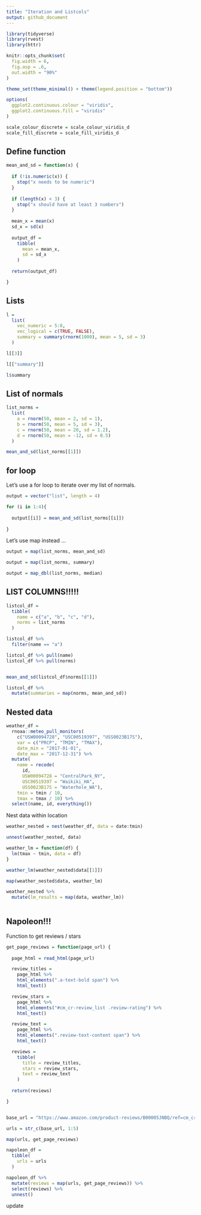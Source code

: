 ```yaml
---
title: "Iteration and Listcols"
output: github_document
---
```


```r
library(tidyverse)
library(rvest)
library(httr)

knitr::opts_chunk$set(
  fig.width = 6,
  fig.asp = .6,
  out.width = "90%"
)

theme_set(theme_minimal() + theme(legend.position = "bottom"))

options(
  ggplot2.continuous.colour = "viridis",
  ggplot2.continuous.fill = "viridis"
)

scale_colour_discrete = scale_colour_viridis_d
scale_fill_discrete = scale_fill_viridis_d
```


## Define function

```r
mean_and_sd = function(x) {
  
  if (!is.numeric(x)) {
    stop("x needs to be numeric")
  }
  
  if (length(x) < 3) {
    stop("x should have at least 3 numbers")
  }
  
  mean_x = mean(x)
  sd_x = sd(x)
  
  output_df =
    tibble(
      mean = mean_x,
      sd = sd_x
    )
  
  return(output_df)

}
```

## Lists

```r
l =
  list(
    vec_numeric = 5:8,
    vec_logical = c(TRUE, FALSE),
    summary = summary(rnorm(1000), mean = 5, sd = 3)
  )

l[[3]]

l[["summary"]]

l$summary
```


## List of normals

```r
list_norms =
  list(
    a = rnorm(50, mean = 2, sd = 1),
    b = rnorm(50, mean = 5, sd = 3),
    c = rnorm(50, mean = 20, sd = 1.2),
    d = rnorm(50, mean = -12, sd = 0.5)
  )

mean_and_sd(list_norms[[1]])
```


## for loop

Let's use a for loop to iterate over my list of normals.

```r
output = vector("list", length = 4)

for (i in 1:4){
  
  output[[i]] = mean_and_sd(list_norms[[i]])
  
}

```

Let's use map instead ...

```r
output = map(list_norms, mean_and_sd)

output = map(list_norms, summary)

output = map_dbl(list_norms, median)
```


## LIST COLUMNS!!!!!

```r
listcol_df =
  tibble(
    name = c("a", "b", "c", "d"),
    norms = list_norms
  )

listcol_df %>%
  filter(name == "a")

listcol_df %>% pull(name)
listcol_df %>% pull(norms)


mean_and_sd(listcol_df$norms[[1]])

listcol_df %>%
  mutate(summaries = map(norms, mean_and_sd))
```


## Nested data

```r
weather_df = 
  rnoaa::meteo_pull_monitors(
    c("USW00094728", "USC00519397", "USS0023B17S"),
    var = c("PRCP", "TMIN", "TMAX"), 
    date_min = "2017-01-01",
    date_max = "2017-12-31") %>%
  mutate(
    name = recode(
      id, 
      USW00094728 = "CentralPark_NY", 
      USC00519397 = "Waikiki_HA",
      USS0023B17S = "Waterhole_WA"),
    tmin = tmin / 10,
    tmax = tmax / 10) %>%
  select(name, id, everything())
```


Nest data within location

```r
weather_nested = nest(weather_df, data = date:tmin)

unnest(weather_nested, data)

weather_lm = function(df) {
  lm(tmax ~ tmin, data = df)
}

weather_lm(weather_nested$data[[1]])

map(weather_nested$data, weather_lm)

weather_nested %>%
  mutate(lm_results = map(data, weather_lm))
  


```


## Napoleon!!!

Function to get reviews / stars

```r
get_page_reviews = function(page_url) {
  
  page_html = read_html(page_url)

  review_titles = 
    page_html %>%
    html_elements(".a-text-bold span") %>%
    html_text()

  review_stars = 
    page_html %>%
    html_elements("#cm_cr-review_list .review-rating") %>%
    html_text()

  review_text = 
    page_html %>%
    html_elements(".review-text-content span") %>%
    html_text()

  reviews = 
    tibble(
      title = review_titles,
      stars = review_stars,
      text = review_text
    )
  
  return(reviews)

}


base_url = "https://www.amazon.com/product-reviews/B00005JNBQ/ref=cm_cr_arp_d_viewopt_rvwer?ie=UTF8&reviewerType=avp_only_reviews&sortBy=recent&pageNumber="

urls = str_c(base_url, 1:5)

map(urls, get_page_reviews)

napoleon_df =
  tibble(
    urls = urls
  )

napoleon_df %>%
  mutate(reviews = map(urls, get_page_reviews)) %>%
  select(reviews) %>%
  unnest()
```

update


